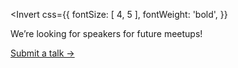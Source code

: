 
<Invert
  css={{
    fontSize: [ 4, 5 ],
    fontWeight: 'bold',
  }}
>

We’re looking for speakers for future meetups!

[Submit a talk →](https://t.co/nWT3FMTXCy)

</Invert>
